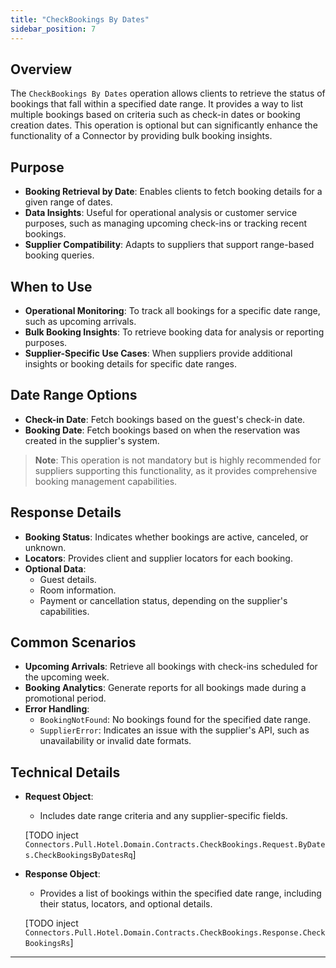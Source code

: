 ```yaml
---
title: "CheckBookings By Dates"
sidebar_position: 7
---
```


## **Overview**

The `CheckBookings By Dates` operation allows clients to retrieve the status of bookings that fall within a specified date range. It provides a way to list multiple bookings based on criteria such as check-in dates or booking creation dates. This operation is optional but can significantly enhance the functionality of a Connector by providing bulk booking insights.

## **Purpose**

- **Booking Retrieval by Date**: Enables clients to fetch booking details for a given range of dates.
- **Data Insights**: Useful for operational analysis or customer service purposes, such as managing upcoming check-ins or tracking recent bookings.
- **Supplier Compatibility**: Adapts to suppliers that support range-based booking queries.

## **When to Use**

- **Operational Monitoring**: To track all bookings for a specific date range, such as upcoming arrivals.
- **Bulk Booking Insights**: To retrieve booking data for analysis or reporting purposes.
- **Supplier-Specific Use Cases**: When suppliers provide additional insights or booking details for specific date ranges.

## **Date Range Options**

- **Check-in Date**: Fetch bookings based on the guest's check-in date.
- **Booking Date**: Fetch bookings based on when the reservation was created in the supplier's system.

> **Note**: This operation is not mandatory but is highly recommended for suppliers supporting this functionality, as it provides comprehensive booking management capabilities.

## **Response Details**

- **Booking Status**: Indicates whether bookings are active, canceled, or unknown.
- **Locators**: Provides client and supplier locators for each booking.
- **Optional Data**:
  - Guest details.
  - Room information.
  - Payment or cancellation status, depending on the supplier's capabilities.

## **Common Scenarios**

- **Upcoming Arrivals**: Retrieve all bookings with check-ins scheduled for the upcoming week.
- **Booking Analytics**: Generate reports for all bookings made during a promotional period.
- **Error Handling**:
  - `BookingNotFound`: No bookings found for the specified date range.
  - `SupplierError`: Indicates an issue with the supplier's API, such as unavailability or invalid date formats.

## **Technical Details**

- **Request Object**:
  - Includes date range criteria and any supplier-specific fields.

  [TODO inject `Connectors.Pull.Hotel.Domain.Contracts.CheckBookings.Request.ByDates.CheckBookingsByDatesRq`]

- **Response Object**:
  - Provides a list of bookings within the specified date range, including their status, locators, and optional details.

  [TODO inject `Connectors.Pull.Hotel.Domain.Contracts.CheckBookings.Response.CheckBookingsRs`]

---
